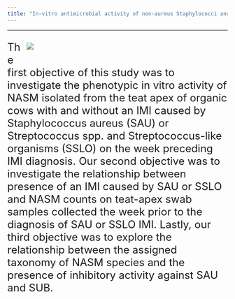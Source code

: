 ```yaml
---
title: "In-vitro antimicrobial activity of non-aureus Staphylococci and closely related mammalolliculus species against Staphylococcus aureus and Streptococcus uberis and their relationship with the presence of intramammary infections in organic dairy cows"
---
```


***

<div style="float: right; width: 460px; margin: 0 0 10px 10px;">
![](./photos/lab_work.jpg)

</div>

<font size="5">

The first objective of this study was to investigate the phenotypic in vitro activity of NASM isolated from the teat apex of organic cows with and without an IMI caused by Staphylococcus aureus (SAU) or Streptococcus spp. and Streptococcus-like organisms (SSLO) on the week preceding IMI diagnosis. Our second objective was to investigate the relationship between presence of an IMI caused by SAU or SSLO and NASM counts on teat-apex swab samples collected the week prior to the diagnosis of SAU or SSLO IMI. Lastly, our third objective was to explore the relationship between the assigned taxonomy of NASM species and the presence of inhibitory activity against SAU and SUB. 

 </font>
</div>
